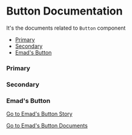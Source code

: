 
<Meta title="MDX/Button" component={Button} />

# Button Documentation

It's the documents related to `Button` component


- [Primary](#primary)
- [Secondary](#secondary)
- [Emad's Button](#emads-button)

### Primary

<Canvas>
  <Story id="example-button--primary" />
</Canvas>

### Secondary

<Canvas>
  <Story id="example-button--secondary" />
</Canvas>

### Emad's Button

<Canvas>
  <Story id="example-button--emad-story" />
</Canvas>

[Go to Emad's Button Story](?path=/story/example-button--emad-story)

[Go to Emad's Button Documents](?path=/docs/example-button--emad-story)